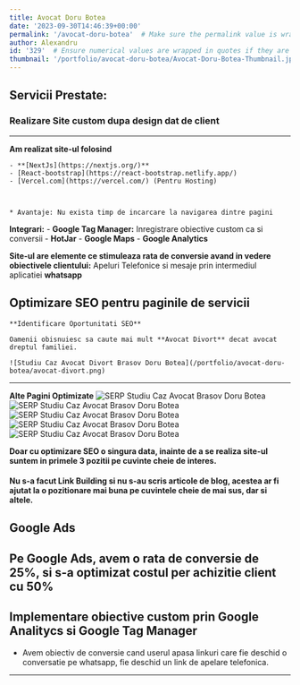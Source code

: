 ```yaml
---
title: Avocat Doru Botea
date: '2023-09-30T14:46:39+00:00'
permalink: '/avocat-doru-botea'  # Make sure the permalink value is wrapped in quotes
author: Alexandru
id: '329'  # Ensure numerical values are wrapped in quotes if they are intended as strings
thumbnail: '/portfolio/avocat-doru-botea/Avocat-Doru-Botea-Thumbnail.jpg'
---
```


## Servicii Prestate:
### **Realizare Site custom dupa design dat de client**
---------------------------------------------------

**Am realizat site-ul folosind**

    - **[NextJs](https://nextjs.org/)**
    - [React-bootstrap](https://react-bootstrap.netlify.app/)
    - [Vercel.com](https://vercel.com/) (Pentru Hosting)



    * Avantaje: Nu exista timp de incarcare la navigarea dintre pagini


**Integrari:**
    - **Google Tag Manager:**
Inregistrare obiective custom ca si conversii
    - **HotJar**
    - **Google Maps**
    - **Google Analytics**


**Site-ul are elemente ce stimuleaza rata de conversie avand in vedere obiectivele clientului:** Apeluri Telefonice si mesaje prin intermediul aplicatiei **whatsapp**

## **Optimizare SEO pentru paginile de servicii**

    **Identificare Oportunitati SEO**

    Oamenii obisnuiesc sa caute mai mult **Avocat Divort** decat avocat dreptul familiei.

    ![Studiu Caz Avocat Divort Brasov Doru Botea](/portfolio/avocat-doru-botea/avocat-divort.png)
----------------------------------------------
**Alte Pagini Optimizate**
![SERP Studiu Caz Avocat Brasov Doru Botea](/portfolio/avocat-doru-botea/avocat-contraventional.png)
![SERP Studiu Caz Avocat Brasov Doru Botea](/portfolio/avocat-doru-botea/avocat-penalist.png)
![SERP Studiu Caz Avocat Brasov Doru Botea](/portfolio/avocat-doru-botea/avocat-malpraxis-medical.png)
![SERP Studiu Caz Avocat Brasov Doru Botea](/portfolio/avocat-doru-botea/avocat-drept-administrativ.png)
![SERP Studiu Caz Avocat Brasov Doru Botea](/portfolio/avocat-doru-botea/avocat-executari-silite.png)

**Doar cu optimizare SEO o singura data, inainte de a se realiza site-ul suntem in primele 3 pozitii pe cuvinte cheie de interes.**

####  Nu s-a facut Link Building si nu s-au scris articole de blog, acestea ar fi ajutat la o pozitionare mai buna pe cuvintele cheie de mai sus, dar si altele.

Google Ads
----------
Pe Google Ads, avem o rata de conversie de 25%, si s-a optimizat costul per achizitie client cu 50%
-----------

## Implementare obiective custom prin Google Analitycs si Google Tag Manager
 - Avem obiectiv de conversie cand userul apasa linkuri care fie deschid o conversatie pe whatsapp, fie deschid un link de apelare telefonica.

-------------------------------------------------------------------------



